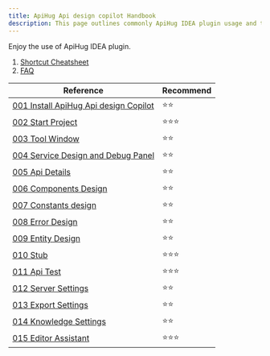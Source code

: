 ```yaml
---
title: ApiHug Api design copilot Handbook
description: This page outlines commonly ApiHug IDEA plugin usage and tips.
---
```


Enjoy the use of ApiHug IDEA plugin.

1. [Shortcut Cheatsheet](/zhCN-docs/idea/000-shortcut)
2. [FAQ](/zhCN-docs/idea/faq)

| Reference                                                                   | Recommend |
|-----------------------------------------------------------------------------|-----------|
| [001 Install ApiHug Api design Copilot](/zhCN-docs/idea/001-install-plugin)      | ⭐⭐        |
| [002 Start Project](/zhCN-docs/idea/002-start-project)                           | ⭐⭐⭐       |
| [003 Tool Window](/zhCN-docs/idea/003-tool-window)                               | ⭐⭐        |
| [004 Service Design and Debug Panel](/zhCN-docs/idea/004-service-api-collection) | ⭐⭐        |
| [005 Api Details](/zhCN-docs/idea/005-api-detail)                                | ⭐⭐        |
| [006 Components Design](/zhCN-docs/idea/006-components)                          | ⭐⭐        |
| [007 Constants design](/zhCN-docs/idea/007-constants)                            | ⭐⭐        |
| [008 Error Design](/zhCN-docs/idea/008-errors)                                   | ⭐⭐        |
| [009 Entity Design](/zhCN-docs/idea/009-entity)                                  | ⭐⭐        |
| [010 Stub](/zhCN-docs/idea/010-stub)                                             | ⭐⭐⭐       |
| [011 Api Test](/zhCN-docs/idea/011-test)                                         | ⭐⭐⭐       |
| [012 Server Settings](/zhCN-docs/idea/012-settings-server)                       | ⭐⭐        |
| [013 Export Settings](/zhCN-docs/idea/013-settings-export)                       | ⭐⭐        |
| [014 Knowledge Settings](/zhCN-docs/idea/014-settings-knowledge)                 | ⭐⭐        |     
| [015 Editor Assistant](/zhCN-docs/idea/015-editor)                               | ⭐⭐⭐       |
